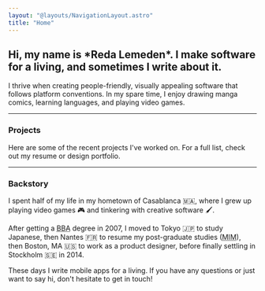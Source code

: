 ```yaml
---
layout: "@layouts/NavigationLayout.astro"
title: "Home"
---
```



<h2 class="not-prose mb-10 text-3xl font-bold">
  Hi, my name is *Reda Lemeden*.
  <span class="my-1 block text-2xl font-light text-stone-400 dark:text-ash">
    I make software for a living, and sometimes I write about it.
  </span>
</h2>

I thrive when creating people-friendly, visually appealing software that follows
platform conventions. In my spare time, I enjoy drawing manga comics,
learning languages, and playing video games.

---

### Projects

Here are some of the recent projects I've worked on. For a full list, check out
my resume or design portfolio.

<ProjectGrid />

---

### Backstory

I spent half of my life in my hometown of Casablanca <span title="Morocco">🇲🇦</span>,
where I grew up playing <span title="Atari, DOS, Nintendo, etc.">video
games 🎮</span> and tinkering with <span title="Macromedia, Adobe, etc.">creative
software 🖌</span>.

After getting a <abbr title="Bachelor of Business Administration">BBA</abbr>
degree in 2007, I moved to Tokyo <span title="Japan">🇯🇵</span> to study Japanese,
then Nantes <span title="France">🇫🇷</span> to resume my post-graduate studies
(<abbr title="Master in Management">MIM</abbr>), then Boston, MA <span title="USA">
🇺🇸</span> to work as a product designer, before finally settling
in Stockholm <span title="Sweden">🇸🇪</span> in 2014.

These days I write mobile apps for a living. If you have any questions or just want
to say hi, don't hesitate to get in touch!
